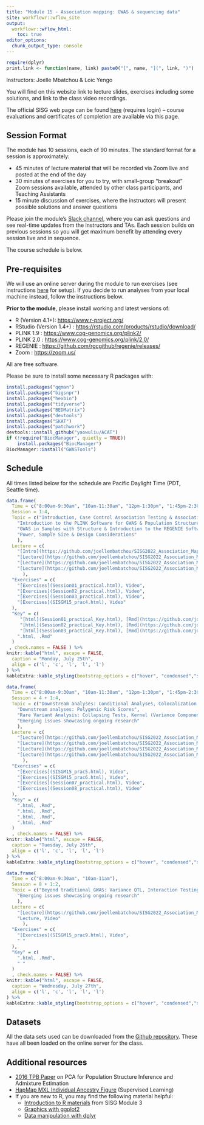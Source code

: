 ```yaml
---
title: "Module 15 - Association mapping: GWAS & sequencing data"
site: workflowr::wflow_site
output:
  workflowr::wflow_html:
    toc: true
editor_options:
  chunk_output_type: console
---
```


```r
require(dplyr)
print.link <- function(name, link) paste0("[", name, "](", link, ")")
```

Instructors: Joelle Mbatchou & Loic Yengo

You will find on this website link to lecture slides, exercises including some solutions, and link to the class video recordings.

The official SISG web page can be found [here](https://si.biostat.washington.edu/courses/SM2215) (requires login) – course evaluations and certificates of completion are available via this page.


## Session Format
The module has 10 sessions, each of 90 minutes. The standard format for a session is approximately:

* 45 minutes of lecture material that will be recorded via Zoom live and posted at the end of the day
* 30 minutes of exercises for you to try, with small-group "breakout" Zoom sessions available, attended by other class participants, and Teaching Assistants
* 15 minute discussion of exercises, where the instructors will present possible solutions and answer questions

Please join the module's [Slack channel](https://uwbiostatisticssisg.slack.com), where you can ask questions and see real-time updates from the instructors and TAs.
Each session builds on previous sessions so you will get maximum benefit by attending every session live and in sequence.

The course schedule is below.


## Pre-requisites

We will use an online server during the module to run exercises (see instructions [here](using_server.html) for setup). 
If you decide to run analyses from your local machine instead, follow the instructions below.

**Prior to the module**, please install working and latest versions of:

* R (Version 4.1+): 
  <a href="https://www.r-project.org/" target="_blank">https://www.r-project.org/</a>
* RStudio (Version 1.4+) : 
  <a href="https://rstudio.com/products/rstudio/download/" target="_blank">https://rstudio.com/products/rstudio/download/</a>
* PLINK 1.9 : 
  <a href="https://www.cog-genomics.org/plink2/" target="_blank">https://www.cog-genomics.org/plink2/</a>
* PLINK 2.0 : 
  <a href="https://www.cog-genomics.org/plink/2.0/" target="_blank">https://www.cog-genomics.org/plink/2.0/</a>
* REGENIE : 
  <a href="https://github.com/rgcgithub/regenie/releases/" target="_blank">https://github.com/rgcgithub/regenie/releases/</a>
* Zoom : 
  <a href="https://zoom.us/" target="_blank">https://zoom.us/</a>

All are free software. 

Please be sure to install some necessary R packages with:
```r
install.packages("qqman")
install.packages("bigsnpr")
install.packages("hexbin")
install.packages("tidyverse")
install.packages("BEDMatrix")
install.packages("devtools")
install.packages("SKAT")
install.packages("patchwork")
devtools::install_github("yaowuliu/ACAT")
if (!require("BiocManager", quietly = TRUE))
    install.packages("BiocManager")
BiocManager::install("GWASTools")
```

## Schedule

All times listed below for the schedule are Pacific Daylight Time (PDT, Seattle time).

```r
data.frame(
  Time = c("8:00am-9:30am", "10am-11:30am", "12pm-1:30pm", "1:45pm-2:30pm"),
  Session = 1:4,
  Topic = c("Introduction, Case Control Association Testing & Association Testing with Quantitative Traits",
    "Introduction to the PLINK Software for GWAS & Population Structure Inference",
    "GWAS in Samples with Structure & Introduction to the REGENIE Software",
    "Power, Sample Size & Design Considerations"
    ),
  Lecture = c(
    "[Intro](https://github.com/joellembatchou/SISG2022_Association_Mapping/blob/master/lectures/SISG2022session00.pdf), [Lecture](https://github.com/joellembatchou/SISG2022_Association_Mapping/blob/master/lectures/SISG2022session01.pdf), Video",
    "[Lecture](https://github.com/joellembatchou/SISG2022_Association_Mapping/blob/master/lectures/SISG2022session02.pdf), Video",
    "[Lecture](https://github.com/joellembatchou/SISG2022_Association_Mapping/blob/master/lectures/SISG2022session03.pdf), Video",
    "[Lecture](https://github.com/joellembatchou/SISG2022_Association_Mapping/blob/master/lectures/L4_Power-Design_M15.pdf), Video"
      ),
  "Exercises" = c(
    "[Exercises](Session01_practical.html), Video",
    "[Exercises](Session02_practical.html), Video",
    "[Exercises](Session03_practical.html), Video",
    "[Exercises](SISGM15_prac4.html), Video"
  ),
  "Key" = c(
     "[html](Session01_practical_Key.html), [Rmd](https://github.com/joellembatchou/SISG2022_Association_Mapping/blob/master/analysis/Session01_practical_Key.Rmd)",
     "[html](Session02_practical_Key.html), [Rmd](https://github.com/joellembatchou/SISG2022_Association_Mapping/blob/master/analysis/Session02_practical_Key.Rmd)",
     "[html](Session03_practical_Key.html), [Rmd](https://github.com/joellembatchou/SISG2022_Association_Mapping/blob/master/analysis/Session03_practical_Key.Rmd)",
    ".html, .Rmd"
  )
 , check.names = FALSE ) %>%
knitr::kable("html", escape = FALSE, 
  caption = "Monday, July 25th", 
  align = c('l', 'c', 'l', 'l', 'l')
) %>%
kableExtra::kable_styling(bootstrap_options = c("hover", "condensed","striped"))
```

```r
data.frame(
  Time = c("8:00am-9:30am", "10am-11:30am", "12pm-1:30pm", "1:45pm-2:30pm"),
  Session = 4 + 1:4,
  Topic = c("Downstream analyses: Conditional Analyses, Colocalization, Fine-mapping, Gene-based & Pathways Analysis",
    "Downstream analyses: Polygenic Risk Scores",
    "Rare Variant Analysis: Collapsing Tests, Kernel (Variance Component) Tests and Omnibus Tests",
    "Emerging issues showcasing ongoing research"
    ),
  Lecture = c(
    "[Lecture](https://github.com/joellembatchou/SISG2022_Association_Mapping/blob/master/lectures/L5_Downstream-Analyses_M15.pdf), Video",
    "[Lecture](https://github.com/joellembatchou/SISG2022_Association_Mapping/blob/master/lectures/L6_Polygenic_Scores_Lectures_M15.pdf), Video",
    "[Lecture](https://github.com/joellembatchou/SISG2022_Association_Mapping/blob/master/lectures/SISG2022session07.pdf), Video",
    "[Lecture](https://github.com/joellembatchou/SISG2022_Association_Mapping/blob/master/lectures/SISG2022session08.pdf), Video"
      ),
  "Exercises" = c(
    "[Exercises](SISGM15_prac5.html), Video",
    "[Exercises](SISGM15_prac6.html), Video",
    "[Exercises](Session07_practical.html), Video",
    "[Exercises](Session08_practical.html), Video"
  ),
  "Key" = c(
    ".html, .Rmd",
    ".html, .Rmd",
    ".html, .Rmd",
    ".html, .Rmd"
  )
  , check.names = FALSE) %>%
knitr::kable("html", escape = FALSE, 
  caption = "Tuesday, July 26th", 
  align = c('l', 'c', 'l', 'l', 'l')
) %>%
kableExtra::kable_styling(bootstrap_options = c("hover", "condensed","striped"))
```

```r
data.frame(
  Time = c("8:00am-9:30am", "10am-11am"),
  Session = 8 + 1:2,
  Topic = c("Beyond traditional GWAS: Variance QTL, Interaction Testing, GWAX, Time-to-event, Multi-trait analysis",
    "Emerging issues showcasing ongoing research"
    ),
  Lecture = c(
    "[Lecture](https://github.com/joellembatchou/SISG2022_Association_Mapping/blob/master/lectures/L9_Beyond_Standard_GWAS_M15.pdf), Video",
    "Lecture, Video" 
      ),
  "Exercises" = c(
    "[Exercises](SISGM15_prac9.html), Video",
    " "
  ),
  "Key" = c(
    ".html, .Rmd",
    " "
  )
  , check.names = FALSE) %>%
knitr::kable("html", escape = FALSE, 
  caption = "Wednesday, July 27th", 
  align = c('l', 'c', 'l', 'l', 'l')
) %>%
kableExtra::kable_styling(bootstrap_options = c("hover", "condensed","striped"))
```

## Datasets

All the data sets used can be downloaded from the [Github repository](https://github.com/joellembatchou/SISG2022_Association_Mapping/tree/master/data).
These have all been loaded on the online server for the class.

## Additional resources

* [2016 TPB Paper](https://faculty.washington.edu/tathornt/sisg/Zheng_Weir_Eigenanalysis_TPB_2016.pdf) on PCA for Population Structure Inference and Admixture Estimation
* [HapMap MXL Individual Ancestry Figure](https://faculty.washington.edu/tathornt/sisg/HapMapMXL_Ancestry_Supervised.pdf) (Supervised Learning)
* If you are new to R, you may find the following material helpful:
  * [Introduction to R materials](https://faculty.washington.edu/kenrice/rintro/) from SISG Module 3
  * [Graphics with ggplot2](https://ggplot2.tidyverse.org/)
  * [Data manipulation with dplyr](http://dplyr.tidyverse.org/)
